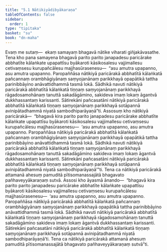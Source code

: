 ```yaml
---
title: "5.1 Nātikiyādibyākaraṇa"
tableOfContents: false
sidebar:
  order: 1
type: "tipitaka"
basket: "su"
book: "dn-maha"
---
```



<DynamicBreadcrumb />

<Division number="273" book="dn-maha">

<Paragraph number="596" book="dn-maha">
Evaṃ me sutaṃ—  ekaṃ samayaṃ bhagavā nātike viharati giñjakāvasathe. Tena kho pana samayena bhagavā parito parito janapadesu paricārake abbhatīte kālaṅkate upapattīsu byākaroti kāsikosalesu vajjimallesu cetivaṃsesu kurupañcālesu majjhasūrasenesu—  “asu amutra upapanno, asu amutra upapanno. Paropaññāsa nātikiyā paricārakā abbhatītā kālaṅkatā pañcannaṃ orambhāgiyānaṃ saṃyojanānaṃ parikkhayā opapātikā tattha parinibbāyino anāvattidhammā tasmā lokā. Sādhikā navuti nātikiyā paricārakā abbhatītā kālaṅkatā tiṇṇaṃ saṃyojanānaṃ parikkhayā rāgadosamohānaṃ tanuttā sakadāgāmino, sakideva imaṃ lokaṃ āgantvā dukkhassantaṃ karissanti. Sātirekāni pañcasatāni nātikiyā paricārakā abbhatītā kālaṅkatā tiṇṇaṃ saṃyojanānaṃ parikkhayā sotāpannā avinipātadhammā niyatā sambodhiparāyaṇā”ti.
</Paragraph>

</Division>
<Division number="274" book="dn-maha">

<Paragraph number="597" book="dn-maha">
Assosuṃ kho nātikiyā paricārakā—  “bhagavā kira parito parito janapadesu paricārake abbhatīte kālaṅkate upapattīsu byākaroti kāsikosalesu vajjimallesu cetivaṃsesu kurupañcālesu majjhasūrasenesu—  ‘asu amutra upapanno, asu amutra upapanno. Paropaññāsa nātikiyā paricārakā abbhatītā kālaṅkatā pañcannaṃ orambhāgiyānaṃ saṃyojanānaṃ parikkhayā opapātikā tattha parinibbāyino anāvattidhammā tasmā lokā. Sādhikā navuti nātikiyā paricārakā abbhatītā kālaṅkatā tiṇṇaṃ saṃyojanānaṃ parikkhayā rāgadosamohānaṃ tanuttā sakadāgāmino sakideva imaṃ lokaṃ āgantvā dukkhassantaṃ karissanti. Sātirekāni pañcasatāni nātikiyā paricārakā abbhatītā kālaṅkatā tiṇṇaṃ saṃyojanānaṃ parikkhayā sotāpannā avinipātadhammā niyatā sambodhiparāyaṇā’”ti. Tena ca nātikiyā paricārakā attamanā ahesuṃ pamuditā pītisomanassajātā bhagavato pañhaveyyākaraṇaṃ sutvā.
</Paragraph>

</Division>
<Division number="275" book="dn-maha">

<Paragraph number="598" book="dn-maha">
Assosi kho āyasmā ānando—  “bhagavā kira parito parito janapadesu paricārake abbhatīte kālaṅkate upapattīsu byākaroti kāsikosalesu vajjimallesu cetivaṃsesu kurupañcālesu majjhasūrasenesu—  ‘asu amutra upapanno, asu amutra upapanno. Paropaññāsa nātikiyā paricārakā abbhatītā kālaṅkatā pañcannaṃ orambhāgiyānaṃ saṃyojanānaṃ parikkhayā opapātikā tattha parinibbāyino anāvattidhammā tasmā lokā. Sādhikā navuti nātikiyā paricārakā abbhatītā kālaṅkatā tiṇṇaṃ saṃyojanānaṃ parikkhayā rāgadosamohānaṃ tanuttā sakadāgāmino sakideva imaṃ lokaṃ āgantvā dukkhassantaṃ karissanti. Sātirekāni pañcasatāni nātikiyā paricārakā abbhatītā kālaṅkatā tiṇṇaṃ saṃyojanānaṃ parikkhayā sotāpannā avinipātadhammā niyatā sambodhiparāyaṇā’ti. Tena ca nātikiyā paricārakā attamanā ahesuṃ pamuditā pītisomanassajātā bhagavato pañhaveyyākaraṇaṃ sutvā”ti.
</Paragraph>
</Division>